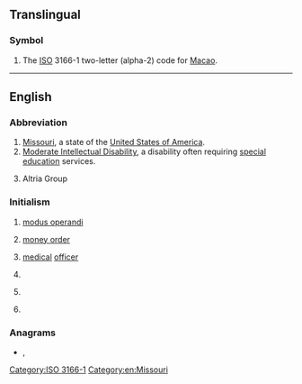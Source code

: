 {{also|Appendix:Variations of "mo"}}
==Translingual==

===Symbol===
{{head|mul|symbol}}
# The [[ISO]] 3166-1 two-letter (alpha-2) code for [[Macao]].

[[Category:ISO 3166-1]]

----

==English==

===Abbreviation===
{{rfc-header|Abbreviation}}
{{en-abbr}}

# [[Missouri]], a state of the [[United States of America]].
# [[Moderate Intellectual Disability]], a disability often requiring [[special education]] services.
# {{lb|en|stock symbol}} Altria Group

===Initialism===
{{rfc-header|Initialism}}
{{en-initialism}}

# [[modus operandi]]
# {{lb|en|banking}} [[money order]]
# {{lb|en|military}} [[medical]] [[officer]] {{qualifier|British army}}
# {{lb|en|dentistry}} {{initialism of|[[mesio]] [[occlusal]]|lang=en}}
# {{lb|en|chemistry}} {{initialism of|molecular orbital|lang=en}}
# {{lb|en|Judaism}} {{w|Modern Orthodox}}

===Anagrams===
* {{l|en|om}}, {{l|en|O.M.}}

{{topics|en|States of the United States}}

[[Category:en:Missouri]]